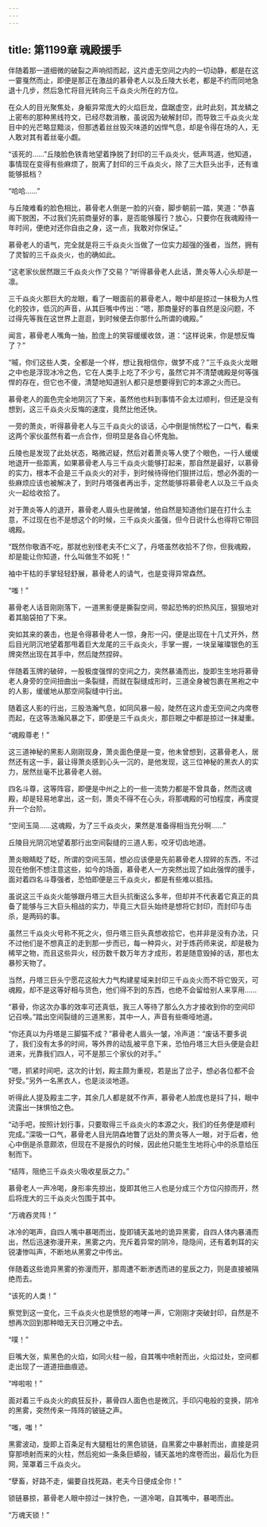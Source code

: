 ```yaml
---
---
---
```

title: 第1199章 魂殿援手
---



伴随着那一道细微的破裂之声响彻而起，这片虚无空间之内的一切动静，都是在这一霎戛然而止，即便是那正在激战的慕骨老人以及丘陵大长老，都是不约而同地急退十几步，然后急忙将目光转向三千焱炎火所在的方位。

在众人的目光聚焦处，身躯异常庞大的火焰巨龙，盘踞虚空，此时此刻，其龙鳞之上密布的那种黑线符文，已经尽数消散，虽说因为破解封印，而导致三千焱炎火龙目中的光芒略显黯淡，但那透着丝丝毁灭味道的凶悍气息，却是令得在场的人，无人敢对其有着丝毫小觑。

“该死的……”丘陵脸色铁青地望着挣脱了封印的三千焱炎火，低声骂道，他知道，事情现在变得有些麻烦了，脱离了封印的三千焱炎火，除了三大巨头出手，还有谁能够抵档？

“哈哈……”

与丘陵难看的脸色相比，慕骨老人倒是一脸的兴奋，脚步朝前一踏，笑道：“恭喜阁下脱困，不过我们先前商量好的事，是否能够履行？放心，只要你在我魂殿待一年时间，便绝对还你自由之身，这一点，我敢对你保证。”

慕骨老人的语气，完全就是将三千焱炎火当做了一位实力超强的强者，当然，拥有了灵智的三千焱炎火，也的确如此。

“这老家伙居然跟三千焱炎火作了交易？”听得慕骨老人此话，萧炎等人心头却是一凛。

三千焱炎火那巨大的龙眼，看了一眼面前的慕骨老人，眼中却是掠过一抹极为人性化的狡诈，低沉的声音，从其巨嘴中传出：“嗯，那商量好的事自然是没问题，不过得先等我在这世界上逛逛，到时候便去你那什么所谓的魂殿。”

闻言，慕骨老人嘴角一抽，脸庞上的笑容缓缓收敛，道：“这样说来，你是想反悔了？”

“嘁，你们这些人类，全都是一个样，想让我相信你，做梦不成？”三千焱炎火龙眼之中也是浮现冰冷之色，它在人类手上吃了不少亏，虽然它并不清楚魂殿是何等强悍的存在，但它也不傻，清楚地知道别人都只是想要得到它的本源之火而已。

慕骨老人的面色完全地阴沉了下来，虽然他也料到事情不会太过顺利，但还是没有想到，这三千焱炎火反悔的速度，竟然比他还快。

一旁的萧炎，听得慕骨老人与三千焱炎火的谈话，心中倒是悄然松了一口气，看来这两个家伙虽然有着一点合作，但明显是各自心怀鬼胎。

丘陵也是发现了此处状态，略微迟疑，然后对着萧炎等人使了个眼色，一行人缓缓地退开一些距离，如果慕骨老人与三千焱炎火能够打起来，那自然是最好，以慕骨的实力，根本不会是三千焱炎火的对手，到时候待得他们狠拼过后，想必外面的一些麻烦应该也被解决了，到时丹塔强者再出手，定然能够将慕骨老人以及三千焱炎火一起给收拾了。

对于萧炎等人的退开，慕骨老人眉头也是微皱，他自然是知道他们是在打什么主意，不过现在也不是想这个的时候，三千焱炎火虽强，但今日说什么也得将它带回魂殿。

“既然你敬酒不吃，那就也别怪老夫不仁义了，丹塔虽然收拾不了你，但我魂殿，却是能让你知道，什么叫做生不如死！”

袖中干枯的手掌轻轻舒展，慕骨老人的请气，也是变得异常森然。

“嗤！”

慕骨老人话音刚刚落下，一道黑影便是撕裂空间，带起恐怖的炽热风压，狠狠地对着其脑袋拍了下来。

突如其来的袭击，也是令得慕骨老人一惊，身形一闪，便是出现在十几丈开外，然后目光阴沉地望着那甩着巨大龙尾的三千焱炎火，手掌一握，一块呈璀璨银色的玉牌突然出现在其手中，然后陡然捏碎。

伴随着玉牌的破碎，一股极度强悍的空间之力，突然暴涌而出，旋即生生地将慕骨老人身旁的空间扭曲出一条裂缝，而就在裂缝成形时，三道全身被包裹在黑袍之中的人影，缓缓地从那空间裂缝中行出。

随着这人影的行出，三股浩瀚气息，如同风暴一般，陡然在这片虚无空间之内席卷而起，在这等浩瀚风暴之下，即便是三千焱炎火，那巨眼之中都是掠过一抹凝重。

“魂殿尊老！”

这三道神秘的黑影人刚刚现身，萧炎面色便是一变，他未曾想到，这慕骨老人，居然还有这一手，最让得萧炎感到心头一沉的，是他发现，这三位神秘的黑衣人的实力，居然丝毫不比慕骨老人弱。

四名斗尊，这等阵容，即便是中州之上的一些一流势力都是不曾具备，然而这魂殿，却是轻易地拿出，这一刻，萧炎不得不在心头，将那魂殿的可怕程度，再度提升一个台阶。

“空间玉简……这魂殿，为了三千焱炎火，果然是准备得相当充分啊……”

丘陵目光阴沉地望着那行出空间裂缝的三道人影，咬牙切齿地道。

萧炎眼睛眨了眨，所谓的空间玉简，想必应该便是先前慕骨老人捏碎的东西，不过现在他倒不想注意这些，如今的场面，慕骨老人一方突然出现了如此强悍的援手，面对着四名斗尊强者，恐怕即便是三千焱炎火，都是有些难以抵挡。

虽说这三千焱炎火能够跟丹塔三大巨头抗衡这么多年，但却并不代表着它真正的具备了能够与三大巨头相战的实力，毕竟三大巨头始终是想将它封印，而封印与击杀，是两码的事。

虽然三千焱炎火号称不死之火，但丹塔三巨头真想收拾它，也并非是没有办法，只不过他们是不想真正的走到那一步而已，每一种异火，对于炼药师来说，却是极为稀罕之物，而且这些异火，经历数千数万年方才成形，若是随意毁掉的话，那也太暴殄天物了。

当然，丹塔三巨头宁愿花这般大力气构建星域来封印三千焱炎火而不将它毁灭，可魂殿，却不是这等好相与货色，他们得不到的东西，也绝不会留给别人来享用……

“慕骨，你这次办事的效率可还真低，我三人等待了那么久方才接收到你的空间印记召唤。”踏出空间裂缝的三道黑影，其中一人，声音有些嘶哑地道。

“你还真以为丹塔是三脚猫不成？”慕骨老人眉头一皱，冷声道：“废话不要多说了，我们没有太多的时间，等外界的动乱被平息下来，恐怕丹塔三大巨头便是会赶进来，光靠我们四人，可不是那三个家伙的对手。”

“嗯，抓紧时间吧，这次的计划，殿主颇为重视，若是出了岔子，想必各位都不会好受。”另外一名黑衣人，也是淡淡地道。

听得此人提及殿主二字，其余几人都是就不作声，慕骨老人脸庞也是抖了抖，眼中流露出一抹惧怕之色。

“动手吧，按照计划行事，只要取得三千焱炎火的本源之火，我们的任务便是顺利完成。”深吸一口气，慕骨老人目光阴森地瞥了远处的萧炎等人一眼，对于后者，他心中倒是杀意颇浓，但现在不是报仇的时候，因此他只能生生地将心中的杀意给压制而下。

“结阵，阻绝三千焱炎火吸收星辰之力。”

慕骨老人一声冷喝，身形率先掠出，旋即其他三人也是分成三个方位闪掠而开，然后将庞大的三千焱炎火包围于其中。

“万魂吞灵阵！”

冰冷的喝声，自四人嘴中暴喝而出，旋即铺天盖地的诡异黑雾，自四人体内暴涌而出，然后迅速弥漫开来，黑雾之内，充斥着异常的阴冷，隐隐间，还有着刺耳的尖锐凄惨叫声，不断地从黑雾之中传出。

伴随着这些诡异黑雾的弥漫而开，那周遭不断渗透而进的星辰之力，则是直接被隔绝而去。

“该死的人类！”

察觉到这一变化，三千焱炎火也是愤怒的咆哮一声，它刚刚才突破封印，自然是不想再次回到那种暗无天日沉睡之中去。

“噗！”

巨嘴大张，紫黑色的火焰，如同火柱一般，自其嘴中喷射而出，火焰过处，空间都走出现了一道道扭曲痕迹。

“哗啦啦！”

面对着三千焱炎火的疯狂反扑，慕骨四人面色也是微沉，手印闪电般的变换，阴冷的黑雾，突然传来一阵阵的铍链之声。

“嗤，嗤！”

黑雾波动，旋即上百条足有大腿粗壮的黑色锁链，自黑雾之中暴射而出，直接是洞穿那喷射而来的火柱，然后宛如一条条巨蟒般，铺天盖地的席卷而出，最后化为巨网，笼罩着三千焱炎火。

“孽畜，好路不走，偏要自找死路，老夫今日便成全你！”

锁链暴掠，慕骨老人眼中掠过一抹狞色，一道冷喝，自其嘴中，暴喝而出。

“万魂天锁！”